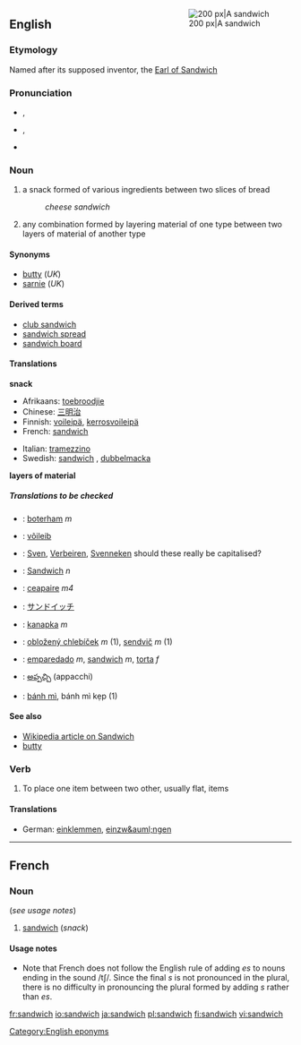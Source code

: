 <div style="float:right; margin: 0 0 1em 1em;">[[Image:Sandwich_124x121.jpg|thumb|right|200 px|A sandwich]]</div>
==English==
===Etymology===
Named after its supposed inventor, the [[w:John Montagu, 4th Earl of Sandwich|Earl of Sandwich]]

===Pronunciation===
*{{IPA|/ˈsændwɪʧ/}}, {{IPA|/ˈsændwɪdʒ/}}
*{{SAMPA|/"s{ndwItS/}}, {{SAMPA|/"s{ndwIdZ/}}
*{{audio|en-us-sandwich.ogg|Audio (US)}}

===Noun===
{{en-noun-reg-es}}

#a snack formed of various ingredients between two slices of bread
#:''cheese sandwich''
#any combination formed by layering material of one type between two layers of material of another type


====Synonyms====
<!-- Australian slang "sanga" or "sanger" - need to check -->
*[[butty]] (''UK'')
*[[sarnie]] (''UK'')

====Derived terms====
*[[club sandwich]]
*[[sandwich spread]]
*[[sandwich board]]

====Translations====
'''snack'''
{{top}}
*Afrikaans: [[toebroodjie]]
*Chinese: [[三明治]]
*Finnish: [[voileipä]], [[kerrosvoileipä]] 
*French: [[sandwich#French|sandwich]] {{m}}
{{mid}}
*Italian: [[tramezzino]] {{m}}
*Swedish: [[sandwich#Swedish|sandwich]] {{c}}, [[dubbelmacka]] {{c}}
{{bottom}}

'''layers of material'''
{{top}}
{{mid}}
{{bottom}}

=====Translations to be checked=====
<!--Remove this section once all of the translations below have been moved into the tables above.-->
{{checktrans}}
*{{ttbc|Dutch}}: [[boterham]] ''m''
*{{ttbc|Estonian}}: [[võileib]]
*{{ttbc|Flemish}}: [[Sven]], [[Verbeiren]], [[Svenneken]] should these really be capitalised?
*{{ttbc|German}}: [[Sandwich]] ''n''
*{{ttbc|Irish}}: [[ceapaire]] ''m4''
*{{ttbc|Japanese}}: [[サンドイッチ]]
*{{ttbc|Polish}}: [[kanapka]] ''m''
*{{ttbc|Slovak}}: [[obložený chlebíček]] ''m'' (1), [[sendvič]] ''m'' (1)
*{{ttbc|Spanish}}: [[emparedado]] ''m'', [[sandwich#Spanish|sandwich]] ''m'', [[torta]] ''f''
*{{ttbc|Telugu}}: [[అప్పచ్చి]] (appacchi)
*{{ttbc|Vietnamese}}: [[bánh mì]], bánh mì kẹp (1)

====See also====
*[[:w:sandwich|Wikipedia article on Sandwich]]
*[[butty]]

===Verb===
{{en-verb|sandwich|es}}

#To place one item between two other, usually flat, items

====Translations====
*German: [[einklemmen]], [[einzw&auml;ngen]]

----

==French==
===Noun===
{{fr-noun-reg|m}} (''see usage notes'')

#[[sandwich#English|sandwich]] (''snack'')

====Usage notes====
*Note that French does not follow the English rule of adding ''es'' to nouns ending in the sound /tʃ/. Since the final ''s'' is not pronounced in the plural, there is no difficulty in pronouncing the plural formed by adding ''s'' rather than ''es''.

[[Category:English eponyms]]

[[fr:sandwich]]
[[io:sandwich]]
[[ja:sandwich]]
[[pl:sandwich]]
[[fi:sandwich]]
[[vi:sandwich]]